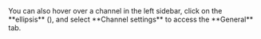 

<ZulipTip>
  You can also hover over a channel in the left sidebar, click on the
  **ellipsis** (<MoreVerticalIcon />), and
  select **Channel settings** to access the **General** tab.
</ZulipTip>
